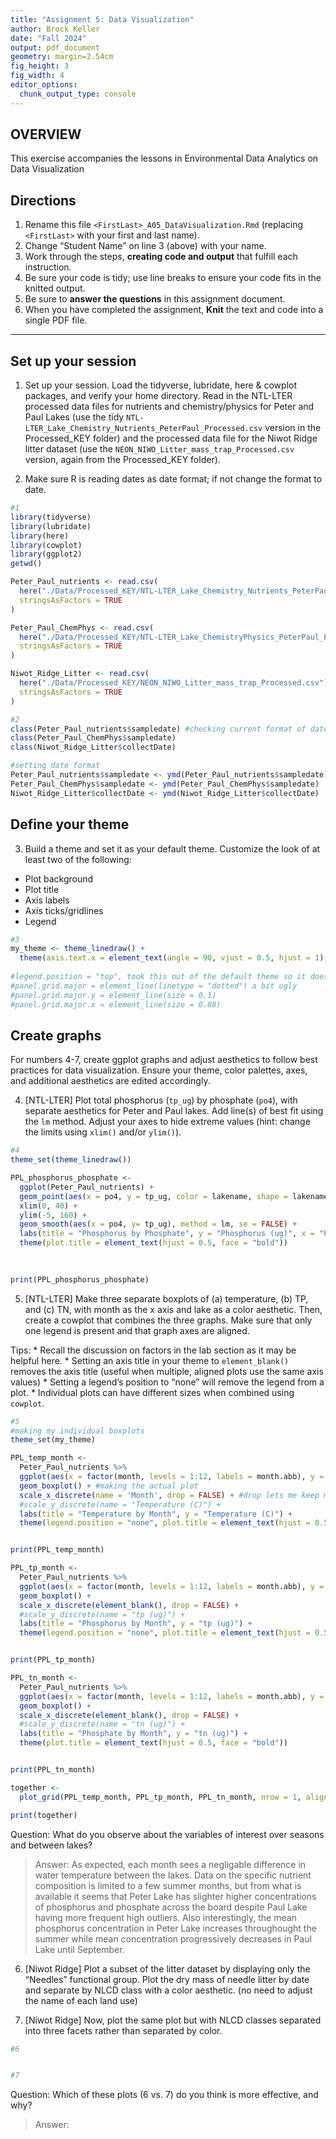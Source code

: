 ```yaml
---
title: "Assignment 5: Data Visualization"
author: Brock Keller
date: "Fall 2024"
output: pdf_document
geometry: margin=2.54cm
fig_height: 3
fig_width: 4
editor_options: 
  chunk_output_type: console
---
```


## OVERVIEW

This exercise accompanies the lessons in Environmental Data Analytics on Data Visualization 

## Directions
1. Rename this file `<FirstLast>_A05_DataVisualization.Rmd` (replacing `<FirstLast>` with your first and last name).
2. Change "Student Name" on line 3 (above) with your name.
3. Work through the steps, **creating code and output** that fulfill each instruction.
4. Be sure your code is tidy; use line breaks to ensure your code fits in the knitted output.
5. Be sure to **answer the questions** in this assignment document.
6. When you have completed the assignment, **Knit** the text and code into a single PDF file.

---

## Set up your session 

1. Set up your session. Load the tidyverse, lubridate, here & cowplot packages, and verify your home directory. Read in the NTL-LTER processed data files for nutrients and chemistry/physics for Peter and Paul Lakes (use the tidy `NTL-LTER_Lake_Chemistry_Nutrients_PeterPaul_Processed.csv` version in the Processed_KEY folder) and the processed data file for the Niwot Ridge litter dataset (use the `NEON_NIWO_Litter_mass_trap_Processed.csv` version, again from the Processed_KEY folder). 

2. Make sure R is reading dates as date format; if not change the format to date.

```r
#1 
library(tidyverse)
library(lubridate)
library(here)
library(cowplot)
library(ggplot2)
getwd()

Peter_Paul_nutrients <- read.csv(
  here("./Data/Processed_KEY/NTL-LTER_Lake_Chemistry_Nutrients_PeterPaul_Processed.csv"),
  stringsAsFactors = TRUE
)

Peter_Paul_ChemPhys <- read.csv(
  here("./Data/Processed_KEY/NTL-LTER_Lake_ChemistryPhysics_PeterPaul_Processed.csv"),
  stringsAsFactors = TRUE
)

Niwot_Ridge_Litter <- read.csv(
  here("./Data/Processed_KEY/NEON_NIWO_Litter_mass_trap_Processed.csv"),
  stringsAsFactors = TRUE
)

#2 
class(Peter_Paul_nutrients$sampledate) #checking current format of date values
class(Peter_Paul_ChemPhys$sampledate)
class(Niwot_Ridge_Litter$collectDate)

#setting date format
Peter_Paul_nutrients$sampledate <- ymd(Peter_Paul_nutrients$sampledate)
Peter_Paul_ChemPhys$sampledate <- ymd(Peter_Paul_ChemPhys$sampledate)
Niwot_Ridge_Litter$collectDate <- ymd(Niwot_Ridge_Litter$collectDate)

```
## Define your theme
3. Build a theme and set it as your default theme. Customize the look of at least two of the following: 
 * Plot background
 * Plot title
 * Axis labels
 * Axis ticks/gridlines
 * Legend

```r
#3
my_theme <- theme_linedraw() + 
  theme(axis.text.x = element_text(angle = 90, vjust = 0.5, hjust = 1), panel.grid.minor.y = element_line(size = 0), panel.grid.major.y = element_line(size = 0.08), panel.grid.major.x = element_line(linetype = "dotted", size = 0.25, color = "black"))
        
#legend.position = "top", took this out of the default theme so it doesnt mess with cowplot
#panel.grid.major = element_line(linetype = "dotted") a bit ugly
#panel.grid.major.y = element_line(size = 0.1) 
#panel.grid.major.x = element_line(size = 0.08)
```

## Create graphs
For numbers 4-7, create ggplot graphs and adjust aesthetics to follow best practices for data visualization. Ensure your theme, color palettes, axes, and additional aesthetics are edited accordingly.

4. [NTL-LTER] Plot total phosphorus (`tp_ug`) by phosphate (`po4`), with separate aesthetics for Peter and Paul lakes. Add line(s) of best fit using the `lm` method. Adjust your axes to hide extreme values (hint: change the limits using `xlim()` and/or `ylim()`).

```r
#4 
theme_set(theme_linedraw())

PPL_phosphorus_phosphate <-
  ggplot(Peter_Paul_nutrients) +
  geom_point(aes(x = po4, y = tp_ug, color = lakename, shape = lakename)) +
  xlim(0, 40) +
  ylim(-5, 160) +
  geom_smooth(aes(x = po4, y= tp_ug), method = lm, se = FALSE) +
  labs(title = "Phosphorus by Phosphate", y = "Phosphorus (ug)", x = "Phosphate (ug)") +
  theme(plot.title = element_text(hjust = 0.5, face = "bold"))
  
  

print(PPL_phosphorus_phosphate)

```


5. [NTL-LTER] Make three separate boxplots of (a) temperature, (b) TP, and (c) TN, with month as the x axis and lake as a color aesthetic. Then, create a cowplot that combines the three graphs. Make sure that only one legend is present and that graph axes are aligned. 

Tips:
* Recall the discussion on factors in the lab section as it may be helpful here. 
* Setting an axis title in your theme to `element_blank()` removes the axis title (useful when multiple, aligned plots use the same axis values)
* Setting a legend's position to "none" will remove the legend from a plot.
* Individual plots can have different sizes when combined using `cowplot`.

```r
#5 
#making my individual boxplots
theme_set(my_theme)

PPL_temp_month <-
  Peter_Paul_nutrients %>% 
  ggplot(aes(x = factor(month, levels = 1:12, labels = month.abb), y = temperature_C, color = lakename)) + #describing the aesthetics
  geom_boxplot() + #making the actual plot
  scale_x_discrete(name = 'Month', drop = FALSE) + #drop lets me keep months w/o data
  #scale_y_discrete(name = "Temperature (C)") +
  labs(title = "Temperature by Month", y = "Temperature (C)") +
  theme(legend.position = "none", plot.title = element_text(hjust = 0.5, face = "bold"))


print(PPL_temp_month)

PPL_tp_month <-
  Peter_Paul_nutrients %>% 
  ggplot(aes(x = factor(month, levels = 1:12, labels = month.abb), y = tp_ug, color = lakename)) +
  geom_boxplot() +
  scale_x_discrete(element_blank(), drop = FALSE) +
  #scale_y_discrete(name = "tp (ug)") +
  labs(title = "Phosphorus by Month", y = "tp (ug)") +
  theme(legend.position = "none", plot.title = element_text(hjust = 0.5, face = "bold")) 


print(PPL_tp_month)

PPL_tn_month <-
  Peter_Paul_nutrients %>% 
  ggplot(aes(x = factor(month, levels = 1:12, labels = month.abb), y = tn_ug, color = lakename)) +
  geom_boxplot() +
  scale_x_discrete(element_blank(), drop = FALSE) + 
  #scale_y_discrete(name = "tn (ug)") +
  labs(title = "Phosphate by Month", y = "tn (ug)") + 
  theme(plot.title = element_text(hjust = 0.5, face = "bold"))


print(PPL_tn_month)

together <-
  plot_grid(PPL_temp_month, PPL_tp_month, PPL_tn_month, nrow = 1, align = "hv")

print(together)
```

Question: What do you observe about the variables of interest over seasons and between lakes? 

> Answer: 
As expected, each month sees a negligable difference in water temperature between the lakes. Data on the specific nutrient composition is limited to a few summer months, but from what is available it seems that Peter Lake has slighter higher concentrations of phosphorus and phosphate across the board despite Paul Lake having more frequent high outliers. Also interestingly, the mean phosphorus concentration in Peter Lake increases throughought the summer while mean concentration progressively decreases in Paul Lake until September. 

6. [Niwot Ridge] Plot a subset of the litter dataset by displaying only the "Needles" functional group. Plot the dry mass of needle litter by date and separate by NLCD class with a color aesthetic. (no need to adjust the name of each land use)

7. [Niwot Ridge] Now, plot the same plot but with NLCD classes separated into three facets rather than separated by color. 

```r
#6


#7


```
Question: Which of these plots (6 vs. 7) do you think is more effective, and why? 

> Answer: